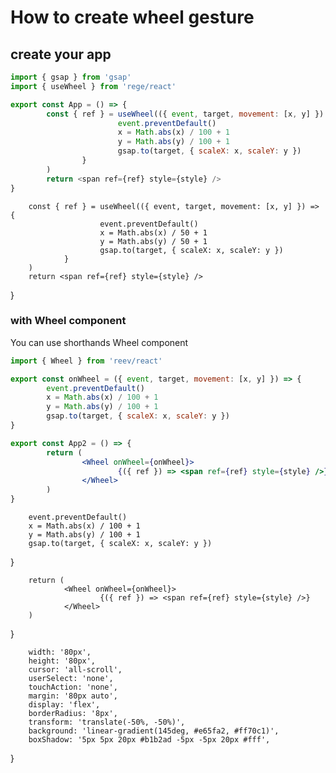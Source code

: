 # How to create wheel gesture

## create your app

```js
import { gsap } from 'gsap'
import { useWheel } from 'rege/react'

export const App = () => {
        const { ref } = useWheel(({ event, target, movement: [x, y] }) => {
                        event.preventDefault()
                        x = Math.abs(x) / 100 + 1
                        y = Math.abs(y) / 100 + 1
                        gsap.to(target, { scaleX: x, scaleY: y })
                }
        )
        return <span ref={ref} style={style} />
}
```


        const { ref } = useWheel(({ event, target, movement: [x, y] }) => {
                        event.preventDefault()
                        x = Math.abs(x) / 50 + 1
                        y = Math.abs(y) / 50 + 1
                        gsap.to(target, { scaleX: x, scaleY: y })
                }
        )
        return <span ref={ref} style={style} />
}

<App />

### with Wheel component

You can use shorthands Wheel component

```jsx
import { Wheel } from 'reev/react'

export const onWheel = ({ event, target, movement: [x, y] }) => {
        event.preventDefault()
        x = Math.abs(x) / 100 + 1
        y = Math.abs(y) / 100 + 1
        gsap.to(target, { scaleX: x, scaleY: y })
}

export const App2 = () => {
        return (
                <Wheel onWheel={onWheel}>
                        {({ ref }) => <span ref={ref} style={style} />}
                </Wheel>
        )
}
```

        event.preventDefault()
        x = Math.abs(x) / 100 + 1
        y = Math.abs(y) / 100 + 1
        gsap.to(target, { scaleX: x, scaleY: y })
}

        return (
                <Wheel onWheel={onWheel}>
                        {({ ref }) => <span ref={ref} style={style} />}
                </Wheel>
        )
}

<App2 />

        width: '80px',
        height: '80px',
        cursor: 'all-scroll',
        userSelect: 'none',
        touchAction: 'none',
        margin: '80px auto',
        display: 'flex',
        borderRadius: '8px',
        transform: 'translate(-50%, -50%)',
        background: 'linear-gradient(145deg, #e65fa2, #ff70c1)',
        boxShadow: '5px 5px 20px #b1b2ad -5px -5px 20px #fff',
}
